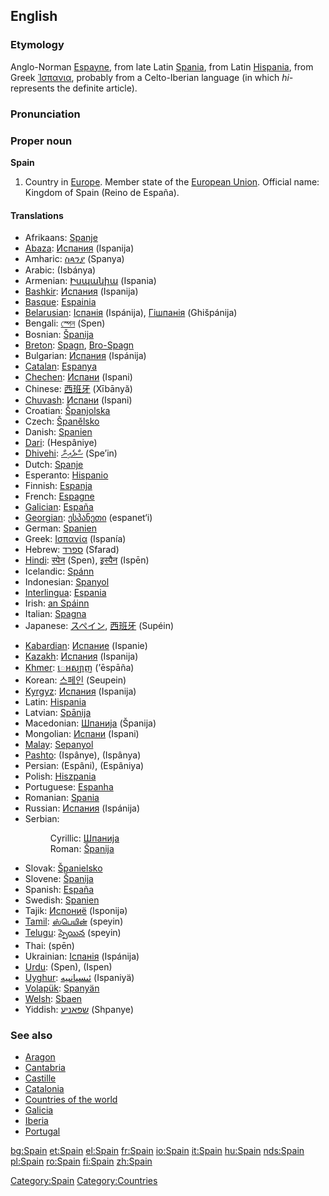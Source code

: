 ==English==
{{wikipedia}}
===Etymology===
Anglo-Norman [[Espayne]], from late Latin [[Spania]], from Latin [[Hispania]], from Greek [[Ἱσπανια]], probably from a Celto-Iberian language (in which ''hi-'' represents the definite article).

===Pronunciation===
{{IPA|/speɪn/}}

===Proper noun===
'''Spain'''
# Country in [[Europe]]. Member state of the [[European Union]]. Official name: Kingdom of Spain (Reino de España).

====Translations====
{{top}}
*Afrikaans: [[Spanje]]
*[[Abaza]]: [[Испания]] (Ispanija)
*Amharic: [[ስጳንያ]] (Spanya)
*Arabic: {{ARchar|[[اسبانيا]]}} (Isbánya) {{f}}
*Armenian: [[Իսպանիա]] (Ispania)
*[[Bashkir]]: [[Испания]] (Ispanija)
*[[Basque]]: [[Espainia]]
*[[Belarusian]]: [[Іспанія]] (Ispánija), [[Гішпанія]] (Ghišpánija) {{f}}
*Bengali: [[স্পেন]] (Spen)
*Bosnian: [[Španija]] {{f}}
*[[Breton]]: [[Spagn]], [[Bro-Spagn]]
*Bulgarian: [[Испания]] (Ispánija) {{f}}
*[[Catalan]]: [[Espanya]] {{f}}
*[[Chechen]]: [[Испани]] (Ispani)
*Chinese: [[西班牙]] (Xībānyă)
*[[Chuvash]]: [[Испани]] (Ispani)
*Croatian: [[Španjolska]] {{f}}
*Czech: [[Španělsko]]
*Danish: [[Spanien]]
*[[Dari]]: {{FAchar|[[هسپانیه]]}} (Hespâniye)
*[[Dhivehi]]: [[ސްޕެއިން]] (Spe’in)
*Dutch: [[Spanje]]
*Esperanto: [[Hispanio]]
*Finnish: [[Espanja]]
*French: [[Espagne]] {{f}}
*[[Galician]]: [[España]]
*[[Georgian]]: [[ესპანეთი]] (espanet‘i)
*German: [[Spanien]] {{n}}
*Greek: [[Ισπανία]] (Ispanía) {{f}}
*Hebrew: [[ספרד]] (Sfarad)
*[[Hindi]]: [[स्पेन]] (Spen), [[इस्पैन]] (Ispēn)
*Icelandic: [[Spánn]]
*Indonesian: [[Spanyol]]
*[[Interlingua]]: [[Espania]]
*Irish: [[an Spáinn]] {{f}}
*Italian: [[Spagna]] {{f}}
*Japanese: [[スペイン]], [[西班牙]] (Supéin)
{{mid}}
*[[Kabardian]]: [[Испание]] (Ispanie)
*[[Kazakh]]: [[Испания]] (Ispanija)
*[[Khmer]]: [[េអស្បាញ]] (’ēspāña)
*Korean: [[스페인]] (Seupein)
*[[Kyrgyz]]: [[Испания]] (Ispanija)
*Latin: [[Hispania]] {{f}}
*Latvian: [[Spānija]] {{f}}
*Macedonian: [[Шпанија#Macedonian|Шпанија]] (Španija) {{f}}
*Mongolian: [[Испани]] (Ispani)
*[[Malay]]: [[Sepanyol]]
*[[Pashto]]: {{FAchar|[[اسپانيه]]}} (Ispânye), {{FAchar|[[اسپانيا]]}} (Ispânya)
*Persian: {{FAchar|[[اسپانی]]}} (Espâni), {{FAchar|[[اسپانیا]]}} (Espâniya)
*Polish: [[Hiszpania]] {{f}}
*Portuguese: [[Espanha]] {{f}}
*Romanian: [[Spania]] {{f}}
*Russian: [[Испания]] (Ispánija) {{f}}
*Serbian:
*:Cyrillic: [[Шпанија#Serbian|Шпанија]] {{f}}
*:Roman: [[Španija#Serbian|Španija]] {{f}}
*Slovak: [[Španielsko]] {{n}}
*Slovene: [[Španija]] {{f}}
*Spanish: [[España]] {{f}}
*Swedish: [[Spanien]]
*Tajik: [[Испониё]] (Isponijə)
*[[Tamil]]: [[ஸ்பெயின்]] (speyin)
*[[Telugu]]: [[స్పెయిన]] (speyin)
*Thai: {{THchar|[[สเปน]]}} (spēn)
*Ukrainian: [[Іспанія]] (Ispánija) {{f}}
*[[Urdu]]: {{FAchar|[[سپین]]}} (Spen), {{FAchar|[[اسپین]]}} (Ispen)
*[[Uyghur]]: [[ﺋﯩﺴﭙﺎﻧﯩﻴﻪ]] (Ispaniyä)
*[[Volapük]]: [[Spanyän]]
*[[Welsh]]: [[Sbaen]] {{f}}
*Yiddish: [[שפּאַניע]] (Shpanye)
{{bottom}}

===See also===
*[[Aragon]]
*[[Cantabria]]
*[[Castille]]
*[[Catalonia]]
*[[Countries of the world]]
*[[Galicia]]
*[[Iberia]]
*[[Portugal]]

[[Category:Spain]]
[[Category:Countries]]

[[bg:Spain]]
[[et:Spain]]
[[el:Spain]]
[[fr:Spain]]
[[io:Spain]]
[[it:Spain]]
[[hu:Spain]]
[[nds:Spain]]
[[pl:Spain]]
[[ro:Spain]]
[[fi:Spain]]
[[zh:Spain]]